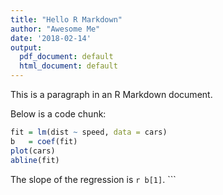 ```yaml
---
title: "Hello R Markdown"
author: "Awesome Me"
date: '2018-02-14'
output:
  pdf_document: default
  html_document: default
---
```


This is a paragraph in an R Markdown document.

Below is a code chunk:

```r
fit = lm(dist ~ speed, data = cars)
b   = coef(fit)
plot(cars)
abline(fit)
```

The slope of the regression is `r b[1]`.
```